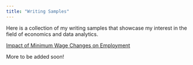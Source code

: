 ```yaml
---
title: "Writing Samples"
---
```


Here is a collection of my writing samples that showcase my interest in the field of economics and data analytics. 

[Impact of Minimum Wage Changes on Employment](Maria Mangru Minimum Wage Impact.pdf)

More to be added soon!